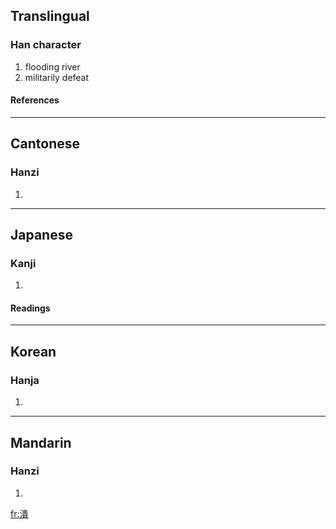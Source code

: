 {{see|溃}}

==Translingual==
===Han character===
{{Han char|rn=85|rad=水|as=12|sn=15|four=3518<sub>6</sub>|canj=水中一金 (ELMC)}}
# flooding river
# militarily defeat
====References====
{{Han ref|kx=0650.230|dkj=18281|dj=1061.040|hdz=31741.020|uh=6F70|ud=28528|bh=BCEC|bd=48364}}

----
==Cantonese==
===Hanzi===
{{yue-hanzi|jyut=|y=kui2}}
# {{defn|Cantonese}}

----
==Japanese==
===Kanji===
{{ja-kanji|grade=|rs=水12}}
# {{defn|Japanese}} 
====Readings====
{{ja-readings|on=[[かい]] (kai), [[え]] (e)|kun=[[ついえる]] (tsuieru), [[つぶれ]] (tsubure)}}

----
==Korean==
===Hanja===
{{ko-hanja|hangeul=궤|eumhun=|rv=gwe|mr=kwe|y=kwey}}
# {{defn|Korean}}

----
==Mandarin==
===Hanzi===
{{cmn-hanzi|sim=溃|pin=[[kùi]] (kui4), [[xiè]] (xie4)|wg=k'uei<sup>4</sup>, hsieh<sup>4</sup>}}
# {{defn|Mandarin}}

[[fr:潰]]